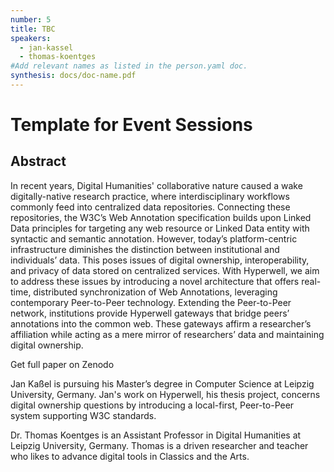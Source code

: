 ```yaml
---
number: 5
title: TBC
speakers:
  - jan-kassel
  - thomas-koentges
#Add relevant names as listed in the person.yaml doc.
synthesis: docs/doc-name.pdf
---
```


# Template for Event Sessions

## Abstract

In recent years, Digital Humanities' collaborative nature caused a wake
digitally-native research practice, where interdisciplinary workflows commonly
feed into centralized data repositories. Connecting these repositories, the
W3C’s Web Annotation specification builds upon Linked Data principles for
targeting any web resource or Linked Data entity with syntactic and semantic
annotation. However, today’s platform-centric infrastructure diminishes the
distinction between institutional and individuals’ data. This poses issues of
digital ownership, interoperability, and privacy of data stored on centralized
services. With Hyperwell, we aim to address these issues by introducing a novel
architecture that offers real-time, distributed synchronization of Web
Annotations, leveraging contemporary Peer-to-Peer technology. Extending the
Peer-to-Peer network, institutions provide Hyperwell gateways that bridge peers’
annotations into the common web. These gateways affirm a researcher’s
affiliation while acting as a mere mirror of researchers’ data and maintaining
digital ownership.

<Link link="https://zenodo.org/record/3750243#.XpV3PC9PjOQ">Get full paper on Zenodo</Link>
<Speakers>
<Speaker speaker="jan-kassel">

Jan Kaßel is pursuing his Master’s degree in Computer Science at Leipzig
University, Germany. Jan's work on Hyperwell, his thesis project, concerns
digital ownership questions by introducing a local-first, Peer-to-Peer system
supporting W3C standards.

</Speaker>

<Speaker speaker="thomas-koentges">

Dr. Thomas Koentges is an Assistant Professor in Digital Humanities at Leipzig
University, Germany. Thomas is a driven researcher and teacher who likes to
advance digital tools in Classics and the Arts.

</Speaker>

</Speakers>
